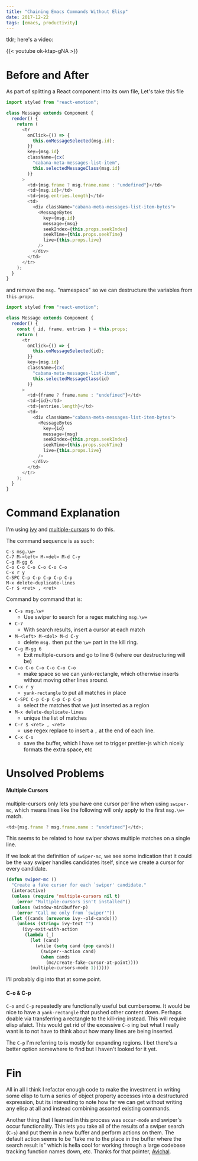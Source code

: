 ```yaml
---
title: "Chaining Emacs Commands Without Elisp"
date: 2017-12-22
tags: [emacs, productivity]
---
```


tldr; here's a video:

{{< youtube ok-ktap-gNA >}}

# Before and After

As part of splitting a React component into its own file, Let's take this file

```js
import styled from "react-emotion";

class Message extends Component {
  render() {
    return (
      <tr
        onClick={() => {
          this.onMessageSelected(msg.id);
        }}
        key={msg.id}
        className={cx(
          "cabana-meta-messages-list-item",
          this.selectedMessageClass(msg.id)
        )}
      >
        <td>{msg.frame ? msg.frame.name : "undefined"}</td>
        <td>{msg.id}</td>
        <td>{msg.entries.length}</td>
        <td>
          <div className="cabana-meta-messages-list-item-bytes">
            <MessageBytes
              key={msg.id}
              message={msg}
              seekIndex={this.props.seekIndex}
              seekTime={this.props.seekTime}
              live={this.props.live}
            />
          </div>
        </td>
      </tr>
    );
  }
}
```

and remove the `msg.` "namespace" so we can destructure the variables from
`this.props`.

```js
import styled from "react-emotion";

class Message extends Component {
  render() {
    const { id, frame, entries } = this.props;
    return (
      <tr
        onClick={() => {
          this.onMessageSelected(id);
        }}
        key={msg.id}
        className={cx(
          "cabana-meta-messages-list-item",
          this.selectedMessageClass(id)
        )}
      >
        <td>{frame ? frame.name : "undefined"}</td>
        <td>{id}</td>
        <td>{entries.length}</td>
        <td>
          <div className="cabana-meta-messages-list-item-bytes">
            <MessageBytes
              key={id}
              message={msg}
              seekIndex={this.props.seekIndex}
              seekTime={this.props.seekTime}
              live={this.props.live}
            />
          </div>
        </td>
      </tr>
    );
  }
}
```

# Command Explanation

I'm using [ivy](https://github.com/abo-abo/swiper) and
[multiple-cursors](https://github.com/magnars/multiple-cursors.el) to do this.

The command sequence is as such:

```
C-s msg.\w+
C-7 M-<left> M-<del> M-d C-y
C-g M-gg 6
C-o C-o C-o C-o C-o C-o
C-x r y
C-SPC C-p C-p C-p C-p C-p
M-x delete-duplicate-lines
C-r $ <ret> , <ret>
```

Command by command that is:

* `C-s msg.\w+`
  * Use swiper to search for a regex matching `msg.\w+`
* `C-7`
  * With search results, insert a cursor at each match
* `M-<left> M-<del> M-d C-y`
  * delete `msg.` then put the `\w+` part in the kill ring.
* `C-g M-gg 6`
  * Exit multiple-cursors and go to line 6 (where our destructuring will be)
* `C-o C-o C-o C-o C-o C-o`
  * make space so we can yank-rectangle, which otherwise inserts without moving
    other lines around.
* `C-x r y`
  * `yank-rectangle` to put all matches in place
* `C-SPC C-p C-p C-p C-p C-p`
  * select the matches that we just inserted as a region
* `M-x delete-duplicate-lines`
  * unique the list of matches
* `C-r $ <ret> , <ret>`
  * use regex replace to insert a `,` at the end of each line.
* `C-x C-s`
  * save the buffer, which I have set to trigger prettier-js which nicely
    formats the extra space, etc

# Unsolved Problems

#### Multiple Cursors

multiple-cursors only lets you have one cursor per line when using `swiper-mc`,
which means lines like the following will only apply to the first `msg.\w+`
match.

```js
<td>{msg.frame ? msg.frame.name : "undefined"}</td>;
```

This seems to be related to how swiper shows multiple matches on a single line.

If we look at the definition of `swiper-mc`, we see some indication that it
could be the way swiper handles candidates itself, since we create a cursor for
every candidate.

```lisp
(defun swiper-mc ()
  "Create a fake cursor for each `swiper' candidate."
  (interactive)
  (unless (require 'multiple-cursors nil t)
    (error "Multiple-cursors isn't installed"))
  (unless (window-minibuffer-p)
    (error "Call me only from `swiper'"))
  (let ((cands (nreverse ivy--old-cands)))
    (unless (string= ivy-text "")
      (ivy-exit-with-action
       (lambda (_)
         (let (cand)
           (while (setq cand (pop cands))
             (swiper--action cand)
             (when cands
               (mc/create-fake-cursor-at-point))))
         (multiple-cursors-mode 1))))))
```

I'll probably dig into that at some point.

#### C-o & C-p

`C-o` and `C-p` repeatedly are functionally useful but cumbersome. It would be
nice to have a `yank-rectangle` that pushed other content down. Perhaps doable
via transferring a rectangle to the kill-ring instead. This will require elisp
afaict. This would get rid of the excessive `C-o` ing but what I really want is
to not have to think about how many lines are being inserted.

The `C-p` I'm referring to is mostly for expanding regions. I bet there's a
better option somewhere to find but I haven't looked for it yet.

# Fin

All in all I think I refactor enough code to make the investment in writing some
elisp to turn a series of object property accesses into a destructured
expression, but its interesting to note how far we can get without writing any
elisp at all and instead combining assorted existing commands.

Another thing that I learned in this process was `occur-mode` and swiper's occur
functionality. This lets you take all of the results of a swiper search (`C-s`)
and put them in a new buffer and perform actions on them. The default action
seems to be "take me to the place in the buffer where the search result is"
which is hella cool for working through a large codebase tracking function names
down, etc. Thanks for that pointer,
[Avichal](https://twitter.com/_avichalp/status/943801008458625024).
